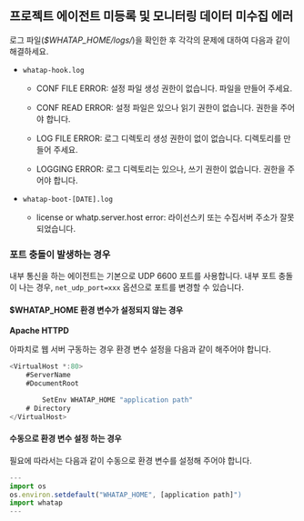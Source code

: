## 프로젝트 에이전트 미등록 및 모니터링 데이터 미수집 에러

로그 파일(*$WHATAP_HOME/logs/*)을 확인한 후 각각의 문제에 대하여 다음과 같이 해결하세요.

* `whatap-hook.log`

    * CONF FILE ERROR: 설정 파일 생성 권한이 없습니다. 파일을 만들어 주세요.

    * CONF READ ERROR: 설정 파일은 있으나 읽기 권한이 없습니다. 권한을 주어야 합니다.

    * LOG FILE ERROR: 로그 디렉토리 생성 권한이 없이 없습니다. 디렉토리를 만들어 주세요.

    * LOGGING ERROR: 로그 디렉토리는 있으나, 쓰기 권한이 없습니다. 권한을 주어야 합니다.

* `whatap-boot-[DATE].log`

    * license or whatp.server.host error: 라이선스키 또는 수집서버 주소가 잘못되었습니다.

### 포트 충돌이 발생하는 경우

내부 통신을 하는 에이전트는 기본으로 UDP 6600 포트를 사용합니다. 내부 포트 충돌이 나는 경우, `net_udp_port=xxx` 옵션으로 포트를 변경할 수 있습니다.

#### $WHATAP_HOME 환경 변수가 설정되지 않는 경우

**Apache HTTPD**

아파치로 웹 서버 구동하는 경우 환경 변수 설정을 다음과 같이 해주어야 합니다.

```javascript title=SH
<VirtualHost *:80>
    #ServerName
    #DocumentRoot

        SetEnv WHATAP_HOME "application path"
    # Directory
</VirtualHost>
```

#### 수동으로 환경 변수 설정 하는 경우

필요에 따라서는 다음과 같이 수동으로 환경 변수를 설정해 주어야 합니다.

```javascript title=Python
---
import os
os.environ.setdefault("WHATAP_HOME", [application path]")
import whatap
---
```